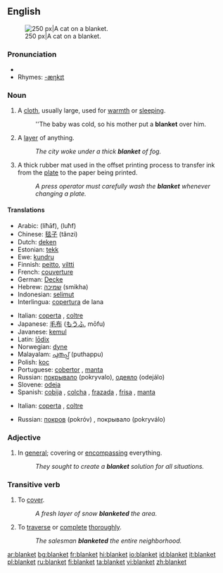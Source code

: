 {{wikipedia|Blanket (disambiguation)}}
==English==
{{wikipedia}}
[[Image:2003-08-10 feather 04.JPG|thumb|right|250 px|A cat on a blanket.]]
===Pronunciation===
*{{audio|en-us-blanket.ogg|Audio (US)}}
*Rhymes: [[Rhymes:English:-æŋkɪt|-æŋkɪt]]

===Noun===
{{en-noun}}

# A [[cloth]], usually large, used for [[warmth]] or [[sleeping]].
#:''The baby was cold, so his mother put a '''blanket''' over him.
# A [[layer]] of anything.
#:''The city woke under a thick '''blanket''' of fog.''
# A thick rubber mat used in the offset printing process to transfer ink from the [[plate]] to the paper being printed.
#:''A press operator must carefully wash the '''blanket''' whenever changing a plate.''

====Translations====
{{trans-top|a cloth}}
*Arabic: {{ARchar|[[لحاف]]}} (liħāf), {{ARchar|[[لحف]]}} (luħf) {{p}}
*Chinese: [[毯子]] (tǎnzi)
*Dutch: [[deken]] {{n}}
*Estonian: [[tekk]]
*Ewe: [[kundru]] {{n}}
*Finnish: [[peitto]], [[viltti]]
*French: [[couverture]] {{f}}
*German: [[Decke]] {{f}}
*Hebrew: [[שמיכה]] (smikha) {{f}}
*Indonesian: [[selimut]]
*Interlingua: [[copertura]] de lana
{{trans-mid}}
*Italian: [[coperta]] {{f}}, [[coltre]] {{f}}
*Japanese: [[毛布]] ([[もうふ]], mōfu)
*Javanese: [[kemul]]
*Latin:  [[lodix|lōdix]]  {{f}}
*Norwegian: [[dyne]] {{c}}
*Malayalam: [[പുതപ്പ്‌]] (puthappu)
*Polish: [[koc]] {{n}}
*Portuguese: [[cobertor]] {{m}}, [[manta]] {{f}}
*Russian: [[покрывало]] (pokryvalo), [[одеяло]] (odejálo) {{n}}
*Slovene: [[odeja]] {{f}}
*Spanish: [[cobija]]  {{f}} {{italbrac|Central America|Colombia|Mexico|Southern Spain|Venezuela}}, [[colcha]] {{f}} {{italbrac|Cuba}}, [[frazada]] {{f}} {{italbrac|Argentina|Bolivia|Chile|Peru|Uruguay}}, [[frisa]] {{f}} {{italbrac|Puerto Rico}}, [[manta]] {{f}} {{italbrac|Spain standard usage}}
{{trans-bottom}}

{{trans-top|a layer of anything}}
*Italian: [[coperta]] {{f}}, [[coltre]] {{f}}
{{trans-mid}}
*Russian: [[покров]] (pokróv) {{m}}, покрывало (pokryválo) {{n}}
{{trans-bottom}}

===Adjective===
{{en-adj|-}}

# In [[general]]; covering or [[encompassing]] everything.
#:''They sought to create a '''blanket''' solution for all situations.''

===Transitive verb===
{{rfc-trverb|Transitive verb}}
{{en-verb}}

# To [[cover]].
#:''A fresh layer of snow '''blanketed''' the area.''
# To [[traverse]] or [[complete]] [[thorough]]ly.
#:''The salesman '''blanketed''' the entire neighborhood.''

[[ar:blanket]]
[[bg:blanket]]
[[fr:blanket]]
[[hi:blanket]]
[[io:blanket]]
[[id:blanket]]
[[it:blanket]]
[[pl:blanket]]
[[ru:blanket]]
[[fi:blanket]]
[[ta:blanket]]
[[vi:blanket]]
[[zh:blanket]]